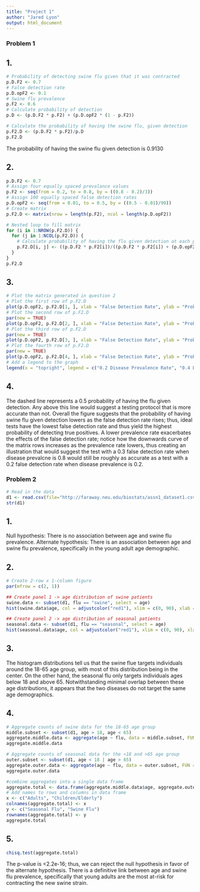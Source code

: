 ```yaml
---
title: "Project 1"
author: "Jared Lyon"
output: html_document
---
```


### Problem 1
## 1.
```r
# Probability of detecting swine flu given that it was contracted
p.D.F2 <- 0.7
# False detection rate
p.D.opF2 <- 0.1
# Swine flu prevalence
p.F2 <- 0.6
# Calculate probability of detection
p.D <- (p.D.F2 * p.F2) + (p.D.opF2 * (1 - p.F2))

# Calculate the probability of having the swine flu, given detection
p.F2.D <- (p.D.F2 * p.F2)/p.D
p.F2.D
```
The probability of having the swine flu given detection is 0.9130

## 2.
```r
p.D.F2 <- 0.7
# Assign four equally spaced prevalance values
p.F2 <- seq(from = 0.2, to = 0.8, by = ((0.8 - 0.2)/3))
# Assign 100 equally spaced false detection rates
p.D.opF2 <- seq(from = 0.01, to = 0.5, by = ((0.5 - 0.01)/99))
# Create matrix
p.F2.D <- matrix(nrow = length(p.F2), ncol = length(p.D.opF2))

# Nested loop to fill matrix
for (i in 1:NROW(p.F2.D)) {
  for (j in 1:NCOL(p.F2.D)) {
    # Calculate probability of having the flu given detection at each point in the above sequences
    p.F2.D[i, j] <- ((p.D.F2 * p.F2[i])/((p.D.F2 * p.F2[i]) + (p.D.opF2[j] * (1 - p.F2[i]))))
  }
}
p.F2.D
```

## 3.
```r
# Plot the matrix generated in question 2
# Plot the first row of p.F2.D
plot(p.D.opF2, p.F2.D[1, ], xlab = "False Detection Rate", ylab = "Probability of Having the Flu Given Detection", col = "red", abline(b = 0, a = 0.5, lty = "dotted"))
# Plot the second row of p.F2.D
par(new = TRUE)
plot(p.D.opF2, p.F2.D[2, ], xlab = "False Detection Rate", ylab = "Probability of Having the Flu Given Detection", col = "blue", axes = F)
# Plot the third row of p.F2.D
par(new = TRUE)
plot(p.D.opF2, p.F2.D[3, ], xlab = "False Detection Rate", ylab = "Probability of Having the Flu Given Detection", col = "green", axes = F)
# Plot the fourth row of p.F2.D
par(new = TRUE)
plot(p.D.opF2, p.F2.D[4, ], xlab = "False Detection Rate", ylab = "Probability of Having the Flu Given Detection", col = "orange", axes = F)
# Add a legend to the graph
legend(x = "topright", legend = c("0.2 Disease Prevalence Rate", "0.4 Disease Prevalence Rate", "0.6 Disease Prevalence Rate", "0.8 Disease Prevalence Rate"), col = c("red", "blue", "green", "orange"), pch = 1)
```
## 4.
The dashed line represents a 0.5 probability of having the flu given detection. Any above this line would suggest a testing protocol that is more accurate than not. Overall the figure suggests that the probability of having swine flu given detection lowers as the false detection rate rises; thus, ideal tests have the lowest false detection rate and thus yield the highest probability of detecting true positives. A lower prevalence rate exacerbates the effects of the false detection rate; notice how the downwards curve of the matrix rows increases as the prevalence rate lowers, thus creating an illustration that would suggest the test with a 0.3 false detection rate when disease prevalcne is 0.8 would still be roughly as accurate as a test with a 0.2 false detection rate when disease prevalence is 0.2.

### Problem 2
```r
# Read in the data
d1 <- read.csv(file="http://faraway.neu.edu/biostats/assn1_dataset1.csv")
str(d1)
```

## 1. 
Null hypothesis: There is no association between age and swine flu prevalence.
Alternate hypothesis: There is an association between age and swine flu prevalence, specifically in the young adult age demographic.

## 2. 
```r
# Create 2-row x 1-column figure
par(mfrow = c(2, 1))

## Create panel 1 -> age distribution of swine patients
swine.data <- subset(d1, flu == "swine", select = age)
hist(swine.data$age, col = adjustcolor("red1"), xlim = c(0, 90), xlab = "Age", main = "Age Breakdown of Patients with Swine Flu", breaks = 30)

## Create panel 2 -> age distribution of seasonal patients
seasonal.data <- subset(d1, flu == "seasonal", select = age)
hist(seasonal.data$age, col = adjustcolor("red1"), xlim = c(0, 90), xlab = "Age", main = "Age Breakdown of Patients with Seasonal Flu", breaks = 30)
```

## 3.
The histogram distributions tell us that the swine flue targets individuals around the 18-65 age group, with most of this distribution being in the center. On the other hand, the seasonal flu only targets individuals ages below 18 and above 65. Notwithstanding minimal overlap between these age distributions, it appears that the two diseases do not target the same age demographics.

## 4.
```r
# Aggregate counts of swine data for the 18-65 age group
middle.subset <- subset(d1, age > 18, age < 65)
aggregate.middle.data <- aggregate(age ~ flu, data = middle.subset, FUN = length)
aggregate.middle.data

# Aggregate counts of seasonal data for the <18 and >65 age group
outer.subset <- subset(d1, age < 18 | age > 65)
aggregate.outer.data <- aggregate(age ~ flu, data = outer.subset, FUN = length)
aggregate.outer.data

#combine aggregates into a single data frame
aggregate.total <- data.frame(aggregate.middle.data$age, aggregate.outer.data$age)
# Add names to rows and columns in data frame
x <- c("Adults", "Children/Elderly")
colnames(aggregate.total) <- x
y <- c("Seasonal Flu", "Swine Flu")
rownames(aggregate.total) <- y
aggregate.total
```

## 5.
```r
chisq.test(aggregate.total)
```
The p-value is <2.2e-16; thus, we can reject the null hypothesis in favor of the alternate hypothesis. There is a definitive link between age and swine flu prevalence, specifically that young adults are the most at-risk for contracting the new swine strain.